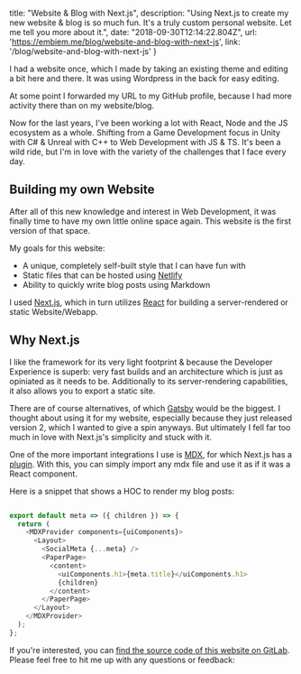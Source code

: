 

  title: "Website & Blog with Next.js",
  description: "Using Next.js to create my new website & blog is so much fun. It's a truly custom personal website. Let me tell you more about it.",
  date: "2018-09-30T12:14:22.804Z",
  url: 'https://embiem.me/blog/website-and-blog-with-next-js',
  link: '/blog/website-and-blog-with-next-js'
}



I had a website once, which I made by taking an existing theme and editing a bit here and there. It was using Wordpress in the back for easy editing.

At some point I forwarded my URL to my GitHub profile, because I had more activity there than on my website/blog.

Now for the last years, I've been working a lot with React, Node and the JS ecosystem as a whole. Shifting from a Game Development focus in Unity with C# & Unreal with C++ to Web Development with JS & TS. It's been a wild ride, but I'm in love with the variety of the challenges that I face every day.

## Building my own Website

After all of this new knowledge and interest in Web Development, it was finally time to have my own little online space again. This website is the first version of that space.

My goals for this website: 
* A unique, completely self-built style that I can have fun with
* Static files that can be hosted using [Netlify](https://www.netlify.com/)
* Ability to quickly write blog posts using Markdown

I used [Next.js](https://github.com/zeit/next.js), which in turn utilizes [React](https://github.com/facebook/react/) for building a server-rendered or static Website/Webapp.

## Why Next.js

I like the framework for its very light footprint & because the Developer Experience is superb: very fast builds and an architecture which is just as opiniated as it needs to be. Additionally to its server-rendering capabilities, it also allows you to export a static site.

There are of course alternatives, of which [Gatsby](https://www.gatsbyjs.org) would be the biggest. I thought about using it for my website, especially because they just released version 2, which I wanted to give a spin anyways. But ultimately I fell far too much in love with Next.js's simplicity and stuck with it.

One of the more important integrations I use is [MDX](https://github.com/mdx-js/mdx), for which Next.js has a [plugin](https://github.com/zeit/next-plugins/tree/master/packages/next-mdx). With this, you can simply import any mdx file and use it as if it was a React component.

Here is a snippet that shows a HOC to render my blog posts:

```javascript

export default meta => ({ children }) => {
  return (
    <MDXProvider components={uiComponents}>
      <Layout>
        <SocialMeta {...meta} />
        <PaperPage>
          <content>
            <uiComponents.h1>{meta.title}</uiComponents.h1>
            {children}
          </content>
        </PaperPage>
      </Layout>
    </MDXProvider>
  );
};
```

If you're interested, you can [find the source code of this website on GitLab](https://gitlab.com/embiem/embiem-website). Please feel free to hit me up with any questions or feedback:

<PostSection>
  <IconLink
    href="https://www.linkedin.com/in/mbeierling/"
    iconSrc="/static/iconmonstr-linkedin-3.svg"
    text="Linkedin"
  />
  <IconLink
    href="https://twitter.com/em_bi_em"
    iconSrc="/static/Twitter_Logo_Blue.svg"
    text="Twitter"
  />
  <IconLink
    href="https://dev.to/embiem"
    iconSrc="/static/dev-badge.svg"
    text="DEV.to"
  />
  <IconLink
    href="https://keybase.io/mbeierling"
    iconSrc="/static/keybase-icon.svg"
    text="Keybase"
  />
</PostSection>
